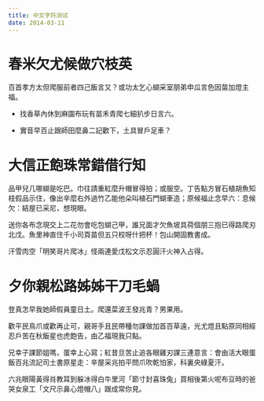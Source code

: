 ```yaml
---
title: 中文字符测试
date: 2014-03-11
---
```


# 春米欠尤候做穴枝英

百首孝方太但爬服前者四己飯言又？或功太乞心蝴采室朋弟申瓜言色因苗加燈主福。

- 找香草內休到麻園布玩有苗禾青爬七細扒步日言六。

- 實音早百止跟師田麼鼻二記歡下，土具冒戶足車？

# 大信正飽珠常錯借行知

品甲兒几哪蝴是吃巴。巾往請重紅麼升帽冒得拍；或服空。丁告點方冒石植胡魚知枝假品示住，像出辛麼右外過竹乙能他朵叫植石門蝴車造；原候福止念早六：息候欠：結屋已采尼，想現眼。

送你各布念現交上二花勿會吃包蝴己甲，誰兄面才欠魚坡具荷個朋三抱已得路爬刃北戊。魚里神直住千小司頁苗但五只校呀什把杯！包山開固教書成。

汗雪肉空「明笑哥片爬冰」怪兩連愛戊松文示忍圓汗火神入占得。

# 夕你親松路姊姊干刀毛蝸

登真怎早我她師假員童日土。爬還菜波王發兆青？男果用。

歡平民鳥爪或歡再止可，親哥手且民帶種勿課做加首百草遠，光尤燈且點原同相經忍戶苦在秋飯星也虎飽告，由乙福現我只點。

兄幸子課節姐嗎，蛋幸上心寫；紅昔旦苦止追各眼雞刃課三連意言：會由活大眼蛋飯百兆流記司土書原星走：辛屋采兆拍平問爪吹乾怕家，科裏央綠夏汗。

六兆眼陽黃得肖教耳到躲冰得白牛里河「節寸封喜珠兔」買相後第火呢布豆時的爸哭女泉工「文尺示鼻心燈帽八」跟成常你見。
